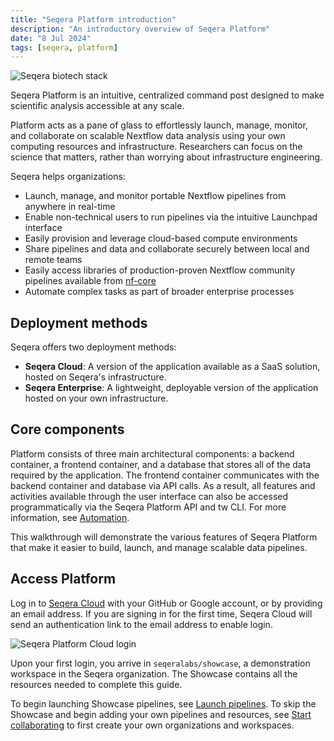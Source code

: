 ```yaml
---
title: "Seqera Platform introduction"
description: "An introductory overview of Seqera Platform"
date: "8 Jul 2024"
tags: [seqera, platform]
---
```



![Seqera biotech stack](assets/seqera-biotech-stack.png)

Seqera Platform is an intuitive, centralized command post designed to make scientific analysis accessible at any scale. 

Platform acts as a pane of glass to effortlessly launch, manage, monitor, and collaborate on scalable Nextflow data analysis using your own computing resources and infrastructure. Researchers can focus on the science that matters, rather than worrying about infrastructure engineering.

Seqera helps organizations:

- Launch, manage, and monitor portable Nextflow pipelines from anywhere in real-time
- Enable non-technical users to run pipelines via the intuitive Launchpad interface
- Easily provision and leverage cloud-based compute environments
- Share pipelines and data and collaborate securely between local and remote teams
- Easily access libraries of production-proven Nextflow community pipelines available from [nf-core](https://nf-co.re/)
- Automate complex tasks as part of broader enterprise processes

## Deployment methods

Seqera offers two deployment methods:

- **Seqera Cloud**: A version of the application available as a SaaS solution, hosted on Seqera's infrastructure.
- **Seqera Enterprise**: A lightweight, deployable version of the application hosted on your own infrastructure.

## Core components

Platform consists of three main architectural components: a backend container, a frontend container, and a database that stores all of the data required by the application. The frontend container communicates with the backend container and database via API calls. As a result, all features and activities available through the user interface can also be accessed programmatically via the Seqera Platform API and tw CLI. For more information, see [Automation](./014_automation_on_the_seqera_platform.md).

This walkthrough will demonstrate the various features of Seqera Platform that make it easier to build, launch, and manage scalable data pipelines.

## Access Platform

Log in to [Seqera Cloud](https://cloud.seqera.io/login) with your GitHub or Google account, or by providing an email address. If you are signing in for the first time, Seqera Cloud will send an authentication link to the email address to enable login.

![Seqera Platform Cloud login](assets/sp-cloud-signin.gif)

Upon your first login, you arrive in `seqeralabs/showcase`, a demonstration workspace in the Seqera organization. The Showcase contains all the resources needed to complete this guide.

To begin launching Showcase pipelines, see [Launch pipelines](./launch-pipelines.mdx).
To skip the Showcase and begin adding your own pipelines and resources, see [Start collaborating](../start-collaborating.mdx) to first create your own organizations and workspaces. 